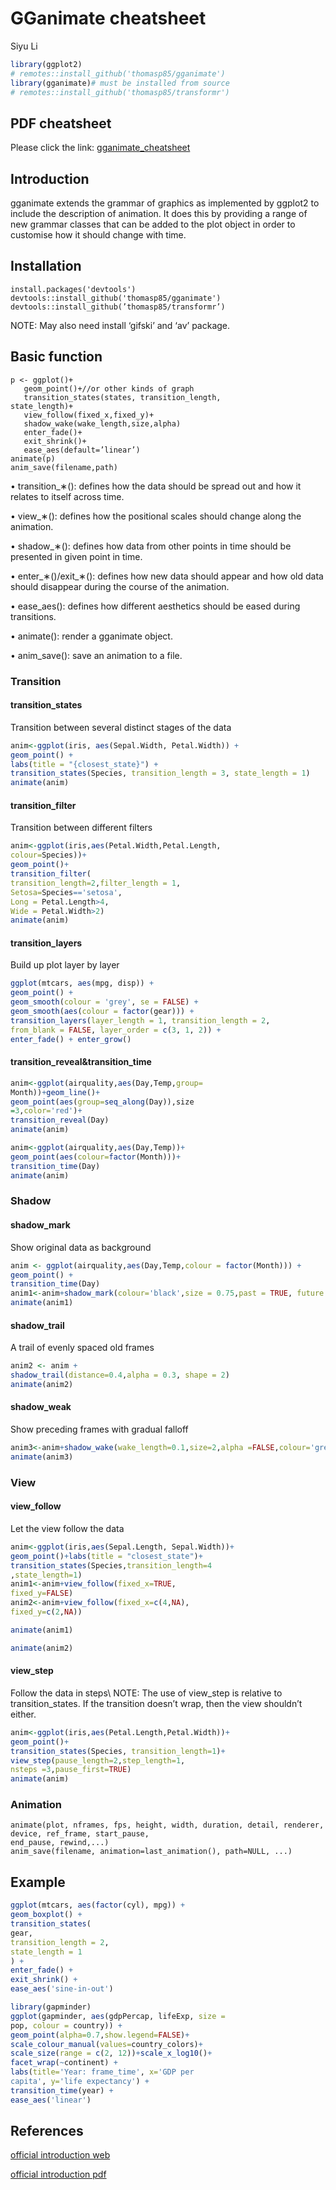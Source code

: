 # GGanimate cheatsheet

Siyu Li

```{r}
library(ggplot2)
# remotes::install_github('thomasp85/gganimate')
library(gganimate)# must be installed from source
# remotes::install_github('thomasp85/transformr')
```

## PDF cheatsheet
Please click the link:
[gganimate_cheatsheet](https://github.com/lisiyu98/gganimate_cheatsheet/blob/main/gganimate_cheatsheat.pdf){target="_blank"}


## Introduction
gganimate extends the grammar of graphics as
implemented by ggplot2 to include the description of animation. It does this by providing a
range of new grammar classes that can be added
to the plot object in order to customise how it
should change with time.

## Installation
```
install.packages('devtools')
devtools::install_github('thomasp85/gganimate')
devtools::install_github(’thomasp85/transformr’)
```
NOTE: May also need install 'gifski' and 'av' package.

## Basic function
```
p <- ggplot()+
   geom_point()+//or other kinds of graph
   transition_states(states, transition_length,
state_length)+
   view_follow(fixed_x,fixed_y)+
   shadow_wake(wake_length,size,alpha)
   enter_fade()+
   exit_shrink()+
   ease_aes(default=’linear’)
animate(p)
anim_save(filename,path)
```
• transition_∗():
defines how the data should be spread out
and how it relates to itself across time.

• view_∗():
defines how the positional scales should
change along the animation.

• shadow_∗():
defines how data from other points in time
should be presented in given point in time.

• enter_∗()/exit_∗():
defines how new data should appear and
how old data should disappear during the
course of the animation.

• ease_aes():
defines how different aesthetics should be
eased during transitions.

• animate():
render a gganimate object.

• anim_save():
save an animation to a file.

### Transition
#### transition_states
Transition between several distinct stages of the data
```{r waring=FALSE}
anim<-ggplot(iris, aes(Sepal.Width, Petal.Width)) +
geom_point() +
labs(title = "{closest_state}") +
transition_states(Species, transition_length = 3, state_length = 1)
animate(anim)
```

#### transition_filter
Transition between different filters
```{r warning=FALSE}
anim<-ggplot(iris,aes(Petal.Width,Petal.Length,
colour=Species))+
geom_point()+
transition_filter(
transition_length=2,filter_length = 1,
Setosa=Species=='setosa',
Long = Petal.Length>4,
Wide = Petal.Width>2)
animate(anim)
```

#### transition_layers
Build up plot layer by layer
```{r warning=FALSE}
ggplot(mtcars, aes(mpg, disp)) +
geom_point() +
geom_smooth(colour = 'grey', se = FALSE) +
geom_smooth(aes(colour = factor(gear))) +
transition_layers(layer_length = 1, transition_length = 2,
from_blank = FALSE, layer_order = c(3, 1, 2)) +
enter_fade() + enter_grow()
```

#### transition_reveal&transition_time
```{r warning=FALSE}
anim<-ggplot(airquality,aes(Day,Temp,group=
Month))+geom_line()+
geom_point(aes(group=seq_along(Day)),size
=3,color='red')+
transition_reveal(Day)
animate(anim)
```
```{r warning=FALSE}
anim<-ggplot(airquality,aes(Day,Temp))+
geom_point(aes(colour=factor(Month)))+
transition_time(Day)
animate(anim)
```


### Shadow
#### shadow_mark
Show original data as background
```{r}
anim <- ggplot(airquality,aes(Day,Temp,colour = factor(Month))) +
geom_point() +
transition_time(Day)
anim1<-anim+shadow_mark(colour='black',size = 0.75,past = TRUE, future = FALSE)
animate(anim1)
```

#### shadow_trail
A trail of evenly spaced old frames
```{r}
anim2 <- anim +
shadow_trail(distance=0.4,alpha = 0.3, shape = 2)
animate(anim2)
```

#### shadow_weak
Show preceding frames with gradual falloff
```{r}
anim3<-anim+shadow_wake(wake_length=0.1,size=2,alpha =FALSE,colour='grey92')
animate(anim3)
```

### View
#### view_follow
Let the view follow the data
```{r}
anim<-ggplot(iris,aes(Sepal.Length, Sepal.Width))+
geom_point()+labs(title = "closest_state")+
transition_states(Species,transition_length=4
,state_length=1)
anim1<-anim+view_follow(fixed_x=TRUE,
fixed_y=FALSE)
anim2<-anim+view_follow(fixed_x=c(4,NA),
fixed_y=c(2,NA))
```


```{r}
animate(anim1)
```


```{r}
animate(anim2)
```

#### view_step
Follow the data in steps\\
NOTE: The use of view_step is relative to transition_states. If the transition doesn’t wrap, then the view shouldn’t either.
```{r}
anim<-ggplot(iris,aes(Petal.Length,Petal.Width))+
geom_point()+
transition_states(Species, transition_length=1)+
view_step(pause_length=2,step_length=1,
nsteps =3,pause_first=TRUE)
animate(anim)
```

### Animation
```
animate(plot, nframes, fps, height, width, duration, detail, renderer, device, ref_frame, start_pause,
end_pause, rewind,...)
anim_save(filename, animation=last_animation(), path=NULL, ...)
```

## Example
```{r}
ggplot(mtcars, aes(factor(cyl), mpg)) +
geom_boxplot() +
transition_states(
gear,
transition_length = 2,
state_length = 1
) +
enter_fade() +
exit_shrink() +
ease_aes('sine-in-out')
```

```{r}
library(gapminder)
ggplot(gapminder, aes(gdpPercap, lifeExp, size =
pop, colour = country)) +
geom_point(alpha=0.7,show.legend=FALSE)+
scale_colour_manual(values=country_colors)+
scale_size(range = c(2, 12))+scale_x_log10()+
facet_wrap(~continent) +
labs(title='Year: frame_time', x='GDP per
capita', y='life expectancy') +
transition_time(year) +
ease_aes('linear')
```

## References
[official introduction web](https://gganimate.com/){target="_blank"}

[official introduction pdf](https://cran.r-project.org/web/packages/gganimate/gganimate.pdf){target="_blank"}
